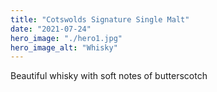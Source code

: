 ---
title: "Cotswolds Signature Single Malt"
date: "2021-07-24"
hero_image: "./hero1.jpg"
hero_image_alt: "Whisky"
---

Beautiful whisky with soft notes of butterscotch